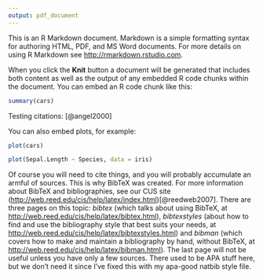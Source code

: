 ```yaml
---
output: pdf_document
---
```


\chapter{R Markdown}

This is an R Markdown document. Markdown is a simple formatting syntax for authoring HTML, PDF, and MS Word documents. For more details on using R Markdown see <http://rmarkdown.rstudio.com>.

When you click the **Knit** button a document will be generated that includes both content as well as the output of any embedded R code chunks within the document. You can embed an R code chunk like this:

```r
summary(cars)
```

Testing citations: \cite{angel2000} [@angel2000]

You can also embed plots, for example:

```r
plot(cars)
```

```r
plot(Sepal.Length ~ Species, data = iris)
```

\section{Bibliographies}
  Of course you will need to cite things, and you will probably accumulate an armful of sources. This is why BibTeX was created. For more information about BibTeX and bibliographies, see our CUS site (<http://web.reed.edu/cis/help/latex/index.html>)[@reedweb2007]. There are three pages on this topic: _bibtex_ (which talks about using BibTeX, at <http://web.reed.edu/cis/help/latex/bibtex.html>), _bibtexstyles_ (about how to find and use the bibliography style that best suits your needs, at <http://web.reed.edu/cis/help/latex/bibtexstyles.html>) and _bibman_ (which covers how to make and maintain a bibliography by hand, without BibTeX, at <http://web.reed.edu/cis/help/latex/bibman.html>). The last page will not be useful unless you have only a few sources. There used to be APA stuff here, but we don't need it since I've fixed this with my apa-good natbib style file.

